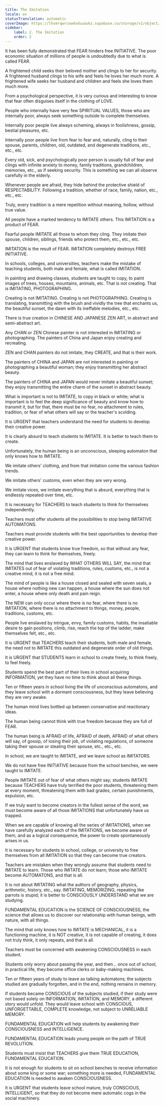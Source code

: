 ```yaml
---
title: The Imitation
locale: en
statusTranslation: automatic
coverImage: https://lhvmrqwrcowdvduuaukz.supabase.co/storage/v1/object/public/strapi-uploads/small_cover-educacion-fundamental.webp-2d51a7828a2b1309555be27f7e2a61a0.webp
sidebar:
    label: 2. The Imitation
    order: 2
---
```

It has been fully demonstrated that FEAR hinders free INITIATIVE. The poor economic situation of millions of people is undoubtedly due to what is called FEAR.

A frightened child seeks their beloved mother and clings to her for security. A frightened husband clings to his wife and feels he loves her much more. A frightened wife seeks her husband and children and feels she loves them much more.

From a psychological perspective, it is very curious and interesting to know that fear often disguises itself in the clothing of LOVE.

People who internally have very few SPIRITUAL VALUES, those who are internally poor, always seek something outside to complete themselves.

Internally poor people live always scheming, always in foolishness, gossip, bestial pleasures, etc.

Internally poor people live from fear to fear and, naturally, cling to their spouse, parents, children, old, outdated, and degenerate traditions, etc., etc., etc.

Every old, sick, and psychologically poor person is usually full of fear and clings with infinite anxiety to money, family traditions, grandchildren, memories, etc., as if seeking security. This is something we can all observe carefully in the elderly.

Whenever people are afraid, they hide behind the protective shield of RESPECTABILITY. Following a tradition, whether of race, family, nation, etc., etc., etc.

Truly, every tradition is a mere repetition without meaning, hollow, without true value.

All people have a marked tendency to IMITATE others. This IMITATION is a product of FEAR.

Fearful people IMITATE all those to whom they cling. They imitate their spouse, children, siblings, friends who protect them, etc., etc., etc.

IMITATION is the result of FEAR. IMITATION completely destroys FREE INITIATIVE.

In schools, colleges, and universities, teachers make the mistake of teaching students, both male and female, what is called IMITATION.

In painting and drawing classes, students are taught to copy, to paint images of trees, houses, mountains, animals, etc. That is not creating. That is IMITATING, PHOTOGRAPHING.

Creating is not IMITATING. Creating is not PHOTOGRAPHING. Creating is translating, transmitting with the brush and vividly the tree that enchants us, the beautiful sunset, the dawn with its ineffable melodies, etc., etc.

There is true creation in CHINESE AND JAPANESE ZEN ART, in abstract and semi-abstract art.

Any CHAN or ZEN Chinese painter is not interested in IMITATING or photographing. The painters of China and Japan enjoy creating and recreating.

ZEN and CHAN painters do not imitate, they CREATE, and that is their work.

The painters of CHINA and JAPAN are not interested in painting or photographing a beautiful woman; they enjoy transmitting her abstract beauty.

The painters of CHINA and JAPAN would never imitate a beautiful sunset; they enjoy transmitting the entire charm of the sunset in abstract beauty.

What is important is not to IMITATE, to copy in black or white; what is important is to feel the deep significance of beauty and know how to transmit it, but for that, there must be no fear, no attachment to rules, tradition, or fear of what others will say or the teacher's scolding.

It is URGENT that teachers understand the need for students to develop their creative power.

It is clearly absurd to teach students to IMITATE. It is better to teach them to create.

Unfortunately, the human being is an unconscious, sleeping automaton that only knows how to IMITATE.

We imitate others' clothing, and from that imitation come the various fashion trends.

We imitate others' customs, even when they are very wrong.

We imitate vices, we imitate everything that is absurd, everything that is endlessly repeated over time, etc.

It is necessary for TEACHERS to teach students to think for themselves independently.

Teachers must offer students all the possibilities to stop being IMITATIVE AUTOMATONS.

Teachers must provide students with the best opportunities to develop their creative power.

It is URGENT that students know true freedom, so that without any fear, they can learn to think for themselves, freely.

The mind that lives enslaved by WHAT OTHERS WILL SAY, the mind that IMITATES out of fear of violating traditions, rules, customs, etc., is not a creative mind, it is not a free mind.

The mind of people is like a house closed and sealed with seven seals, a house where nothing new can happen, a house where the sun does not enter, a house where only death and pain reign.

The NEW can only occur where there is no fear, where there is no IMITATION, where there is no attachment to things, money, people, traditions, customs, etc.

People live enslaved by intrigue, envy, family customs, habits, the insatiable desire to gain positions, climb, rise, reach the top of the ladder, make themselves felt, etc., etc.

It is URGENT that TEACHERS teach their students, both male and female, the need not to IMITATE this outdated and degenerate order of old things.

It is URGENT that STUDENTS learn in school to create freely, to think freely, to feel freely.

Students spend the best part of their lives in school acquiring INFORMATION, yet they have no time to think about all these things.

Ten or fifteen years in school living the life of unconscious automatons, and they leave school with a dormant consciousness, but they leave believing they are very awake.

The human mind lives bottled up between conservative and reactionary ideas.

The human being cannot think with true freedom because they are full of FEAR.

The human being is AFRAID of life, AFRAID of death, AFRAID of what others will say, of gossip, of losing their job, of violating regulations, of someone taking their spouse or stealing their spouse, etc., etc., etc.

In school, we are taught to IMITATE, and we leave school as IMITATORS.

We do not have free INITIATIVE because from the school benches, we were taught to IMITATE.

People IMITATE out of fear of what others might say; students IMITATE because TEACHERS have truly terrified the poor students, threatening them at every moment, threatening them with bad grades, certain punishments, expulsion, etc.

If we truly want to become creators in the fullest sense of the word, we must become aware of all those IMITATIONS that unfortunately have us trapped.

When we are capable of knowing all the series of IMITATIONS, when we have carefully analyzed each of the IMITATIONS, we become aware of them, and as a logical consequence, the power to create spontaneously arises in us.

It is necessary for students in school, college, or university to free themselves from all IMITATION so that they can become true creators.

Teachers are mistaken when they wrongly assume that students need to IMITATE to learn. Those who IMITATE do not learn; those who IMITATE become AUTOMATONS, and that is all.

It is not about IMITATING what the authors of geography, physics, arithmetic, history, etc., say. IMITATING, MEMORIZING, repeating like parrots is stupid; it is better to CONSCIOUSLY UNDERSTAND what we are studying.

FUNDAMENTAL EDUCATION is the SCIENCE OF CONSCIOUSNESS, the science that allows us to discover our relationship with human beings, with nature, with all things.

The mind that only knows how to IMITATE is MECHANICAL, it is a functioning machine, it is NOT creative, it is not capable of creating, it does not truly think, it only repeats, and that is all.

Teachers must be concerned with awakening CONSCIOUSNESS in each student.

Students only worry about passing the year, and then... once out of school, in practical life, they become office clerks or baby-making machines.

Ten or fifteen years of study to leave as talking automatons; the subjects studied are gradually forgotten, and in the end, nothing remains in memory.

If students became CONSCIOUS of the subjects studied, if their study were not based solely on INFORMATION, IMITATION, and MEMORY, a different story would unfold. They would leave school with CONSCIOUS, UNFORGETTABLE, COMPLETE knowledge, not subject to UNRELIABLE MEMORY.

FUNDAMENTAL EDUCATION will help students by awakening their CONSCIOUSNESS and INTELLIGENCE.

FUNDAMENTAL EDUCATION leads young people on the path of TRUE REVOLUTION.

Students must insist that TEACHERS give them TRUE EDUCATION, FUNDAMENTAL EDUCATION.

It is not enough for students to sit on school benches to receive information about some king or some war; something more is needed, FUNDAMENTAL EDUCATION is needed to awaken CONSCIOUSNESS.

It is URGENT that students leave school mature, truly CONSCIOUS, INTELLIGENT, so that they do not become mere automatic cogs in the social machinery.
